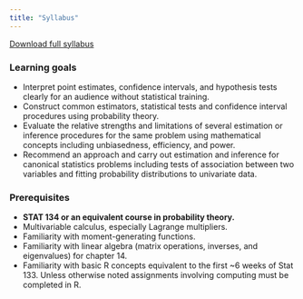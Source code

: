 ```yaml
---
title: "Syllabus"
---
```


 <a href="Syllabus2024Fall.pdf" target='_blank'>Download full syllabus</a><br>

<!--Jump to:

- [About Stat 135](#about)
  - [Goals](#goals)
  - [Prerequisites](#prerequisites)


## About Stat 135

Lorem ipsum dolor sit amet, consectetur adipiscing elit. Phasellus lectus dui, euismod vel tellus sit amet, maximus fringilla risus. Cras nec maximus leo. Fusce sit amet tortor pellentesque, hendrerit odio vitae, dictum lorem. Nunc sed nunc nisl. Cras augue tortor, ultrices ut luctus non, dictum nec magna. Cras vel ex purus. In blandit est non finibus dignissim. Donec vehicula, nisi quis rutrum faucibus, est turpis ultrices nibh, quis rutrum diam nibh tempus nulla. Vestibulum malesuada consectetur ex in vestibulum. -->

### Learning goals


- Interpret point estimates, confidence intervals, and hypothesis tests clearly for an audience without statistical training.
- Construct common estimators, statistical tests and confidence interval procedures using probability theory.
- Evaluate the relative strengths and limitations of several estimation or inference procedures for the same problem using mathematical concepts including unbiasedness, efficiency, and power.
- Recommend an approach and carry out estimation and inference for canonical statistics problems including tests of association between two variables and fitting probability distributions to univariate data. 


### Prerequisites

- **STAT 134 or an equivalent course in probability theory.** 
- Multivariable calculus, especially Lagrange multipliers.
- Familiarity with moment-generating functions.
- Familiarity with linear algebra (matrix operations, inverses, and eigenvalues) for chapter 14. 
- Familiarity with basic R concepts equivalent to the first ~6 weeks of Stat 133. Unless otherwise noted assignments involving computing must be completed in R.

